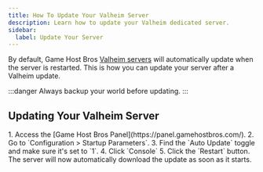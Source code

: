 ```yaml
---
title: How To Update Your Valheim Server
description: Learn how to update your Valheim dedicated server.
sidebar:
  label: Update Your Server
---
```


By default, Game Host Bros [Valheim servers](https://www.gamehostbros.com/valheim-server-hosting/) will automatically update when the server is restarted. This is how you can update your server after a Valheim update. 

:::danger
Always backup your world before updating.
:::

## Updating Your Valheim Server

<Steps>
1. Access the [Game Host Bros Panel](https://panel.gamehostbros.com/).
2. Go to `Configuration > Startup Parameters`.
3. Find the `Auto Update` toggle and make sure it's set to `1`.
4. Click `Console`
5. Click the `Restart` button. 
</Steps>
The server will now automatically download the update as soon as it starts.